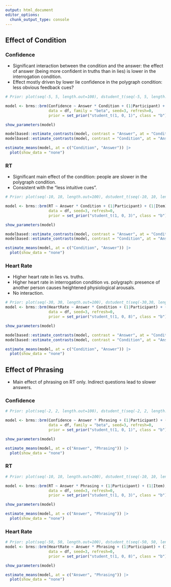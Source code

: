 ```yaml
---
output: html_document
editor_options: 
  chunk_output_type: console
---
```





## Effect of Condition {.tabset}

### Confidence

- Significant interaction between the condition and the answer: the effect of answer (being more confident in truths than in lies) is lower in the interrogation condition.
- Effect mostly driven by lower lie confidence in the polygraph condition: less obvious feedback cues?

```r
# Prior: plot(seq(-5, 5, length.out=100), dstudent_t(seq(-5, 5, length.out=100), 1, 0, 1), "l")

model <- brms::brm(Confidence ~ Answer * Condition + (1|Participant) + (1|Item), 
                   data = df, family = "beta", seed=3, refresh=0,
                   prior = set_prior("student_t(1, 0, 1)", class = "b"))

show_parameters(model)
```

```r
modelbased::estimate_contrasts(model, contrast = "Answer", at = "Condition")
modelbased::estimate_contrasts(model, contrast = "Condition", at = "Answer")
```

```r
estimate_means(model, at = c("Condition", "Answer")) |> 
  plot(show_data = "none") 
```

### RT

- Significant main effect of the condition: people are slower in the polygraph condition.
- Consistent with the "less intuitive cues".

```r
# Prior: plot(seq(-10, 10, length.out=100), dstudent_t(seq(-10, 10, length.out=100), 1, 0, 3), "l")

model <- brms::brm(RT ~ Answer * Condition + (1|Participant) + (1|Item),
                   data = df, seed=3, refresh=0,
                   prior = set_prior("student_t(1, 0, 3)", class = "b"))

show_parameters(model)
```

```r
modelbased::estimate_contrasts(model, contrast = "Answer", at = "Condition")
modelbased::estimate_contrasts(model, contrast = "Condition", at = "Answer")
```

```r
estimate_means(model, at = c("Condition", "Answer")) |> 
  plot(show_data = "none") 
```

### Heart Rate

- Higher heart rate in lies vs. truths.
- Higher heart rate in interrogation condition vs. polygraph: presence of another person causes heightened physiological arousals.
- No interaction.

```r
# Prior: plot(seq(-30, 30, length.out=100), dstudent_t(seq(-30,30, length.out=100), 1, 0, 8), "l")
model <- brms::brm(HeartRate ~ Answer * Condition + (1|Participant) + (1|Item),
                   data = df, seed=3, refresh=0,
                   prior = set_prior("student_t(1, 0, 8)", class = "b"))

show_parameters(model)
```

```r
modelbased::estimate_contrasts(model, contrast = "Answer", at = "Condition")
modelbased::estimate_contrasts(model, contrast = "Condition", at = "Answer")
```

```r
estimate_means(model, at = c("Condition", "Answer")) |> 
  plot(show_data = "none") 
```



## Effect of Phrasing {.tabset}

- Main effect of phrasing on RT only. Indirect questions lead to slower answers.

### Confidence

```r
# Prior: plot(seq(-2, 2, length.out=100), dstudent_t(seq(-2, 2, length.out=100), 1, 0, 1), "l")

model <- brms::brm(Confidence ~ Answer * Phrasing + (1|Participant) + (1|Item), 
                   data = df, family = "beta", seed=3, refresh=0,
                   prior = set_prior("student_t(1, 0, 1)", class = "b"))

show_parameters(model)
```

```r
estimate_means(model, at = c("Answer", "Phrasing")) |> 
  plot(show_data = "none") 
```

### RT

```r
# Prior: plot(seq(-10, 10, length.out=100), dstudent_t(seq(-10, 10, length.out=100), 1, 0, 3), "l")

model <- brms::brm(RT ~ Answer * Phrasing + (1|Participant) + (1|Item),
                   data = df, seed=3, refresh=0,
                   prior = set_prior("student_t(1, 0, 3)", class = "b"))

show_parameters(model)
```

```r
estimate_means(model, at = c("Answer", "Phrasing")) |> 
  plot(show_data = "none") 
```



### Heart Rate

```r
# Prior: plot(seq(-50, 50, length.out=100), dstudent_t(seq(-50, 50, length.out=100), 1, 0, 8), "l")
model <- brms::brm(HeartRate ~ Answer * Phrasing + (1|Participant) + (1|Item),
                   data = df, seed=3, refresh=0,
                   prior = set_prior("student_t(1, 0, 8)", class = "b"))

show_parameters(model)
```

```r
estimate_means(model, at = c("Answer", "Phrasing")) |> 
  plot(show_data = "none") 
```

